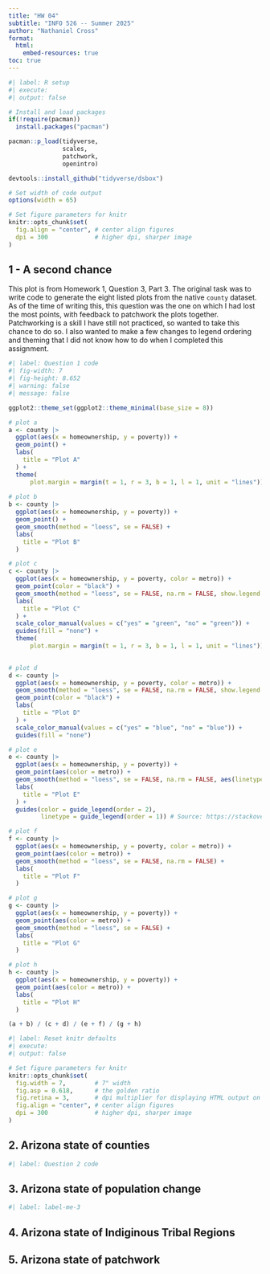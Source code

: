 ```yaml
---
title: "HW 04"
subtitle: "INFO 526 -- Summer 2025"
author: "Nathaniel Cross"
format:
  html:
    embed-resources: true
toc: true
---
```


```r
#| label: R setup
#| execute: 
#| output: false

# Install and load packages
if(!require(pacman))
  install.packages("pacman")

pacman::p_load(tidyverse, 
               scales,
               patchwork,
               openintro)

devtools::install_github("tidyverse/dsbox")

# Set width of code output
options(width = 65)

# Set figure parameters for knitr
knitr::opts_chunk$set(
  fig.align = "center", # center align figures
  dpi = 300             # higher dpi, sharper image
)
```

## 1 - A second chance

This plot is from Homework 1, Question 3, Part 3. The original task was to write code to generate the eight listed plots from the native `county` dataset. As of the time of writing this, this question was the one on which I had lost the most points, with feedback to patchwork the plots together. Patchworking is a skill I have still not practiced, so wanted to take this chance to do so. I also wanted to make a few changes to legend ordering and theming that I did not know how to do when I completed this assignment.

```r
#| label: Question 1 code
#| fig-width: 7
#| fig-height: 8.652
#| warning: false
#| message: false

ggplot2::theme_set(ggplot2::theme_minimal(base_size = 8))

# plot a
a <- county |>
  ggplot(aes(x = homeownership, y = poverty)) +
  geom_point() +
  labs(
    title = "Plot A"
  ) +
  theme(
      plot.margin = margin(t = 1, r = 3, b = 1, l = 1, unit = "lines"))
  
# plot b
b <- county |>
  ggplot(aes(x = homeownership, y = poverty)) +
  geom_point() +
  geom_smooth(method = "loess", se = FALSE) +
  labs(
    title = "Plot B"
  )

# plot c
c <- county |>
  ggplot(aes(x = homeownership, y = poverty, color = metro)) +
  geom_point(color = "black") +
  geom_smooth(method = "loess", se = FALSE, na.rm = FALSE, show.legend = FALSE) +
  labs(
    title = "Plot C"
  ) +
  scale_color_manual(values = c("yes" = "green", "no" = "green")) +
  guides(fill = "none") +
  theme(
      plot.margin = margin(t = 1, r = 3, b = 1, l = 1, unit = "lines"))
  

# plot d
d <- county |>
  ggplot(aes(x = homeownership, y = poverty, color = metro)) +
  geom_smooth(method = "loess", se = FALSE, na.rm = FALSE, show.legend = FALSE) +
  geom_point(color = "black") +
  labs(
    title = "Plot D"
  ) +
  scale_color_manual(values = c("yes" = "blue", "no" = "blue")) +
  guides(fill = "none")

# plot e
e <- county |>
  ggplot(aes(x = homeownership, y = poverty)) +
  geom_point(aes(color = metro)) +
  geom_smooth(method = "loess", se = FALSE, na.rm = FALSE, aes(linetype = metro)) +
  labs(
    title = "Plot E" 
  ) +
  guides(color = guide_legend(order = 2), 
         linetype = guide_legend(order = 1)) # Source: https://stackoverflow.com/questions/11393123/controlling-ggplot2-legend-display-order/11397958#11397958

# plot f
f <- county |>
  ggplot(aes(x = homeownership, y = poverty, color = metro)) +
  geom_point(aes(color = metro)) +
  geom_smooth(method = "loess", se = FALSE, na.rm = FALSE) +
  labs(
    title = "Plot F"
  ) 

# plot g
g <- county |>
  ggplot(aes(x = homeownership, y = poverty)) +
  geom_point(aes(color = metro)) +
  geom_smooth(method = "loess", se = FALSE) +
  labs(
    title = "Plot G"
  )

# plot h
h <- county |>
  ggplot(aes(x = homeownership, y = poverty)) +
  geom_point(aes(color = metro)) +
  labs(
    title = "Plot H"
  )

(a + b) / (c + d) / (e + f) / (g + h) 
```

```r
#| label: Reset knitr defaults
#| execute: 
#| output: false

# Set figure parameters for knitr
knitr::opts_chunk$set(
  fig.width = 7,        # 7" width
  fig.asp = 0.618,      # the golden ratio
  fig.retina = 3,       # dpi multiplier for displaying HTML output on retina
  fig.align = "center", # center align figures
  dpi = 300             # higher dpi, sharper image
)
```

## 2. Arizona state of counties

```r
#| label: Question 2 code

```

## 3. Arizona state of population change

```r
#| label: label-me-3

```

## 4. Arizona state of Indiginous Tribal Regions

## 5. Arizona state of patchwork
